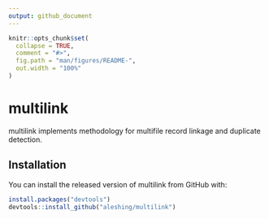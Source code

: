 ```yaml
---
output: github_document
---
```


<!-- README.md is generated from README.Rmd. Please edit that file -->

```r
knitr::opts_chunk$set(
  collapse = TRUE,
  comment = "#>",
  fig.path = "man/figures/README-",
  out.width = "100%"
)
```

# multilink

<!-- badges: start -->
<!-- badges: end -->

multilink implements methodology for multifile record linkage and duplicate detection.

## Installation

You can install the released version of multilink from GitHub with:

``` r
install.packages("devtools")
devtools::install_github("aleshing/multilink")
```

<!-- ## Example -->


<!-- ```{r example} -->
<!-- library(multilink) -->
<!-- ## basic example code -->
<!-- ``` -->


